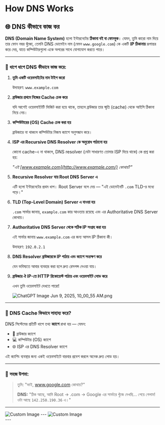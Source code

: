 

# How DNS Works

## 🌐 DNS কীভাবে কাজ কর

**DNS (Domain Name System)** হলো ইন্টারনেটের **ঠিকানা বই বা ফোনবুক**। যেমন, তুমি কারো নাম দিয়ে তার ফোন নম্বর খুঁজো, তেমনি DNS ডোমেইন নাম (যেমন `www.google.com`) কে একটি **IP ঠিকানায়** রূপান্তর করে দেয়, যাতে কম্পিউটারগুলো একে অপরের সাথে যোগাযোগ করতে পারে।

---

### 🧭 ধাপে ধাপে DNS কীভাবে কাজ করে:

1. **তুমি একটি ওয়েবসাইটের নাম টাইপ করো**
    
    উদাহরণ: `www.example.com`
    
2. **ব্রাউজার প্রথমে নিজের Cache চেক করে**
    
    যদি আগেই ওয়েবসাইটটি ভিজিট করা হয়ে থাকে, তাহলে ব্রাউজার তার স্মৃতি (cache) থেকে আইপি ঠিকানা নিয়ে নেয়।
    
3. **কম্পিউটারের (OS) Cache চেক করা হয়**
    
    ব্রাউজারে না থাকলে কম্পিউটার নিজস্ব ক্যাশে অনুসন্ধান করে।
    
4. **ISP এর Recursive DNS Resolver কে অনুরোধ পাঠানো হয়**
    
    কোনো cache-এ না থাকলে, DNS resolver (যেটা সাধারণত তোমার ISP দিয়ে থাকে) কে প্রশ্ন করা হয়:
    
    *"এই [www.example.com](http://www.example.com/) কোথায়?"*
    
5. **Recursive Resolver যায় Root DNS Server এ**
    
    এটি হলো ইন্টারনেটের প্রথম ধাপ। Root Server বলে দেয় — "এই ডোমেইনটি `.com` TLD-র মধ্যে পড়ে।"
    
6. **TLD (Top-Level Domain) Server এ যাওয়া হয়**
    
    `.com` সার্ভার জানায়, `example.com` কার আওতায় রয়েছে এবং এর Authoritative DNS Server কোথায়।
    
7. **Authoritative DNS Server থেকে সঠিক IP সংগ্রহ করা হয়**
    
    এই সার্ভার জানায় `www.example.com` এর জন্য আসল IP ঠিকানা কী।
    
    উদাহরণ: `192.0.2.1`
    
8. **DNS Resolver ব্রাউজারকে IP পাঠায় এবং ক্যাশে সংরক্ষণ করে**
    
    যেন ভবিষ্যতে আবার ব্যবহার করা হলে দ্রুত রেসপন্স দেওয়া যায়।
    
9. **ব্রাউজার ঐ IP-তে HTTP রিকোয়েস্ট পাঠায় এবং ওয়েবসাইট লোড করে**
    
    এখন তুমি ওয়েবসাইট দেখতে পারো! 
    
    ![ChatGPT Image Jun 9, 2025, 10_00_55 AM.png](./ChatGPT_Image_Jun_9_2025_10_00_55_AM.png)
    

---

### 🔁 DNS Cache কিভাবে সাহায্য করে?

DNS সিস্টেমের প্রতিটি ধাপে তথ্য **ক্যাশে** রাখা হয় — যেমন:

- 🧠 ব্রাউজার ক্যাশে
- 💻 কম্পিউটার (OS) ক্যাশে
- 🌐 ISP এর DNS Resolver ক্যাশে

এই ক্যাশিং ব্যবস্থার জন্য একই ওয়েবসাইটে বারবার প্রবেশ করলে অনেক দ্রুত লোড হয়।

---

### 📌 সহজ উপমা:

> তুমি: "ভাই, www.google.com কোথায়?"
> 
> 
> **DNS:** "ঠিক আছে, আমি Root → .com → Google এর সার্ভারে খুঁজে দেখছি... পেয়ে গেলাম! ওটা আছে `142.250.190.36` এ।"
> 

---

<div className=" flex flex-col lg:flex-row justify-between gap-5 lg:gap-0">
  <Image
    src={img1}
    alt="Custom Image"
    height={100000}
    className="  w-full lg:w-[49%]"
  />
  ---
  <Image
    src={img2}
    alt="Custom Image"
    height={10000}
    className="  w-full lg:w-[49%]"
  />
</div>
---